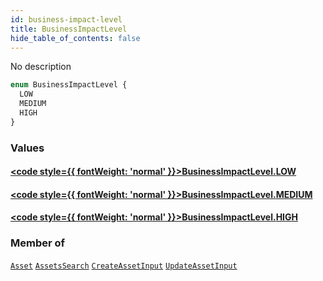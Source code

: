 ```yaml
---
id: business-impact-level
title: BusinessImpactLevel
hide_table_of_contents: false
---
```








No description

```graphql
enum BusinessImpactLevel {
  LOW
  MEDIUM
  HIGH
}
```


### Values

#### [<code style={{ fontWeight: 'normal' }}>BusinessImpactLevel.<b>LOW</b></code>](#) 
> 
> 

#### [<code style={{ fontWeight: 'normal' }}>BusinessImpactLevel.<b>MEDIUM</b></code>](#) 
> 
> 

#### [<code style={{ fontWeight: 'normal' }}>BusinessImpactLevel.<b>HIGH</b></code>](#) 
> 
> 



### Member of

[`Asset`](/api/graphql/documentation/objects/asset)  <Badge class="secondary" text="object"/><Bullet />[`AssetsSearch`](/api/graphql/documentation/inputs/assets-search)  <Badge class="secondary" text="input"/><Bullet />[`CreateAssetInput`](/api/graphql/documentation/inputs/create-asset-input)  <Badge class="secondary" text="input"/><Bullet />[`UpdateAssetInput`](/api/graphql/documentation/inputs/update-asset-input)  <Badge class="secondary" text="input"/>




